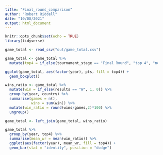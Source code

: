 ```yaml
---
title: "Final_round_comparison"
author: "Robert Riddell"
date: "10/08/2021"
output: html_document
---
```


```r
knitr::opts_chunk$set(echo = TRUE)
library(tidyverse)
```

```r
game_total <- read_csv("out/game_total.csv")
```

```r
game_total <- game_total %>% 
  mutate(top4 = if_else(tournament_stage == "Final Round", "top 4", "not top 4"))

ggplot(game_total, aes(factor(year), pts, fill = top4)) +
  geom_boxplot()

wins_ratio <- game_total %>% 
  mutate(win = if_else(results == "W", 1, 0)) %>% 
  group_by(year, country) %>% 
  summarise(games = n(),
            wins = sum(win)) %>% 
  mutate(win_ratio = round(wins/games,2)*100) %>% 
  ungroup()

game_total <- left_join(game_total, wins_ratio)      

game_total %>% 
  group_by(year, top4) %>% 
  summarise(mean_wr = mean(win_ratio)) %>% 
  ggplot(aes(factor(year), mean_wr, fill = top4)) +
  geom_bar(stat = "identity", position = "dodge")



```

